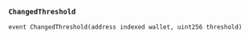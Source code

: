 ### `ChangedThreshold`
```solidity
event ChangedThreshold(address indexed wallet, uint256 threshold)
```

